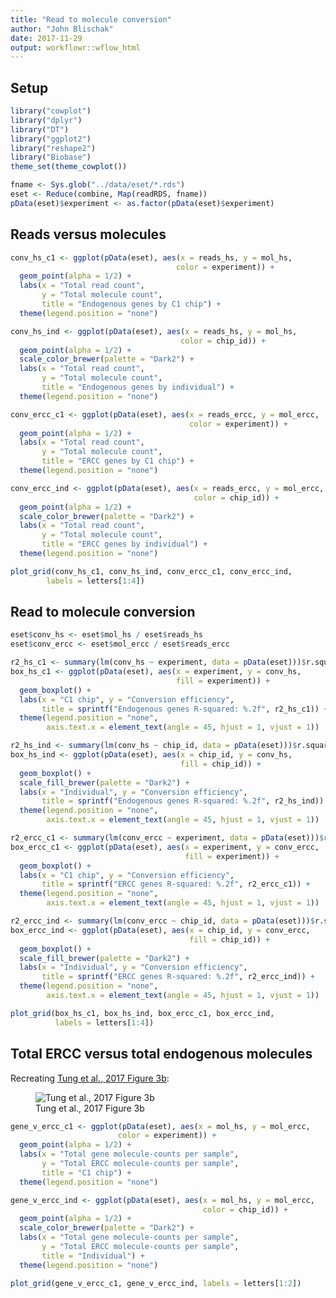 ```yaml
---
title: "Read to molecule conversion"
author: "John Blischak"
date: 2017-11-29
output: workflowr::wflow_html
---
```





## Setup

```r
library("cowplot")
library("dplyr")
library("DT")
library("ggplot2")
library("reshape2")
library("Biobase")
theme_set(theme_cowplot())
```

```r
fname <- Sys.glob("../data/eset/*.rds")
eset <- Reduce(combine, Map(readRDS, fname))
pData(eset)$experiment <- as.factor(pData(eset)$experiment)
```

## Reads versus molecules

```r
conv_hs_c1 <- ggplot(pData(eset), aes(x = reads_hs, y = mol_hs,
                                     color = experiment)) +
  geom_point(alpha = 1/2) +
  labs(x = "Total read count",
       y = "Total molecule count",
       title = "Endogenous genes by C1 chip") +
  theme(legend.position = "none")
```

```r
conv_hs_ind <- ggplot(pData(eset), aes(x = reads_hs, y = mol_hs,
                                      color = chip_id)) +
  geom_point(alpha = 1/2) +
  scale_color_brewer(palette = "Dark2") +
  labs(x = "Total read count",
       y = "Total molecule count",
       title = "Endogenous genes by individual") +
  theme(legend.position = "none")
```

```r
conv_ercc_c1 <- ggplot(pData(eset), aes(x = reads_ercc, y = mol_ercc,
                                        color = experiment)) +
  geom_point(alpha = 1/2) +
  labs(x = "Total read count",
       y = "Total molecule count",
       title = "ERCC genes by C1 chip") +
  theme(legend.position = "none")
```

```r
conv_ercc_ind <- ggplot(pData(eset), aes(x = reads_ercc, y = mol_ercc,
                                         color = chip_id)) +
  geom_point(alpha = 1/2) +
  scale_color_brewer(palette = "Dark2") +
  labs(x = "Total read count",
       y = "Total molecule count",
       title = "ERCC genes by individual") +
  theme(legend.position = "none")
```

```r
plot_grid(conv_hs_c1, conv_hs_ind, conv_ercc_c1, conv_ercc_ind,
        labels = letters[1:4])
```

## Read to molecule conversion

```r
eset$conv_hs <- eset$mol_hs / eset$reads_hs
eset$conv_ercc <- eset$mol_ercc / eset$reads_ercc
```

```r
r2_hs_c1 <- summary(lm(conv_hs ~ experiment, data = pData(eset)))$r.squared
box_hs_c1 <- ggplot(pData(eset), aes(x = experiment, y = conv_hs,
                                     fill = experiment)) +
  geom_boxplot() +
  labs(x = "C1 chip", y = "Conversion efficiency",
       title = sprintf("Endogenous genes R-squared: %.2f", r2_hs_c1)) +
  theme(legend.position = "none",
        axis.text.x = element_text(angle = 45, hjust = 1, vjust = 1))
```

```r
r2_hs_ind <- summary(lm(conv_hs ~ chip_id, data = pData(eset)))$r.squared
box_hs_ind <- ggplot(pData(eset), aes(x = chip_id, y = conv_hs,
                                      fill = chip_id)) +
  geom_boxplot() +
  scale_fill_brewer(palette = "Dark2") +
  labs(x = "Individual", y = "Conversion efficiency",
       title = sprintf("Endogenous genes R-squared: %.2f", r2_hs_ind)) +
  theme(legend.position = "none",
        axis.text.x = element_text(angle = 45, hjust = 1, vjust = 1))
```

```r
r2_ercc_c1 <- summary(lm(conv_ercc ~ experiment, data = pData(eset)))$r.squared
box_ercc_c1 <- ggplot(pData(eset), aes(x = experiment, y = conv_ercc,
                                       fill = experiment)) +
  geom_boxplot() +
  labs(x = "C1 chip", y = "Conversion efficiency",
       title = sprintf("ERCC genes R-squared: %.2f", r2_ercc_c1)) +
  theme(legend.position = "none",
        axis.text.x = element_text(angle = 45, hjust = 1, vjust = 1))
```


```r
r2_ercc_ind <- summary(lm(conv_ercc ~ chip_id, data = pData(eset)))$r.squared
box_ercc_ind <- ggplot(pData(eset), aes(x = chip_id, y = conv_ercc,
                                        fill = chip_id)) +
  geom_boxplot() +
  scale_fill_brewer(palette = "Dark2") +
  labs(x = "Individual", y = "Conversion efficiency",
       title = sprintf("ERCC genes R-squared: %.2f", r2_ercc_ind)) +
  theme(legend.position = "none",
        axis.text.x = element_text(angle = 45, hjust = 1, vjust = 1))
```

```r
plot_grid(box_hs_c1, box_hs_ind, box_ercc_c1, box_ercc_ind,
          labels = letters[1:4])
```

## Total ERCC versus total endogenous molecules

Recreating [Tung et al., 2017 Figure 3b](https://www.nature.com/articles/srep39921/figures/3):

![Tung et al., 2017 Figure 3b](https://images.nature.com/lw926/nature-assets/srep/2017/170103/srep39921/images/srep39921-f3.jpg)

```r
gene_v_ercc_c1 <- ggplot(pData(eset), aes(x = mol_hs, y = mol_ercc,
                        color = experiment)) +
  geom_point(alpha = 1/2) +
  labs(x = "Total gene molecule-counts per sample",
       y = "Total ERCC molecule-counts per sample",
       title = "C1 chip") +
  theme(legend.position = "none")
```


```r
gene_v_ercc_ind <- ggplot(pData(eset), aes(x = mol_hs, y = mol_ercc,
                                           color = chip_id)) +
  geom_point(alpha = 1/2) +
  scale_color_brewer(palette = "Dark2") +
  labs(x = "Total gene molecule-counts per sample",
       y = "Total ERCC molecule-counts per sample",
       title = "Individual") +
  theme(legend.position = "none")
```

```r
plot_grid(gene_v_ercc_c1, gene_v_ercc_ind, labels = letters[1:2])
```


